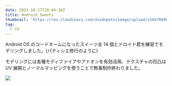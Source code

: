 ```yaml
---
date: 2021-10-27T20:44:38Z
title: Android Sweets
thumbnail: 'https://res.cloudinary.com/dso4npatn/image/upload/v1647049660/media/works/thumbnail/android-sweets_ctbo5n.png'
tag:
  - CG
---
```


Android OS のコードネームになったスイーツ全 14 個とドロイド君を練習でモデリングしました。(パティシエ修行のように)

モデリングには各種モディファイアやアドオンを有効活用、テクスチャの凹凸は UV 展開とノーマルマッピングを使うことで無事制作終わりました。

![](https://res.cloudinary.com/dso4npatn/image/upload/v1647049675/media/works/insert/android-sweets-item_dlrm9y.jpg)
